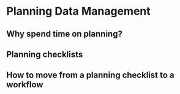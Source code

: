 # Planning Data Management

## Why spend time on planning?

## Planning checklists

## How to move from a planning checklist to a workflow

